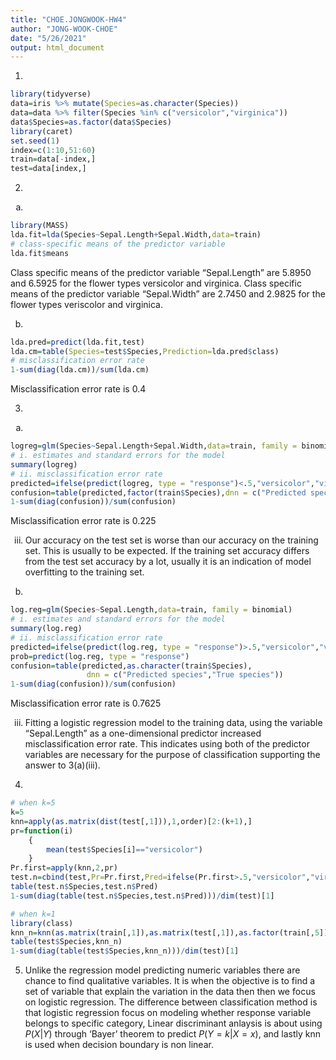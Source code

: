 ```yaml
---
title: "CHOE.JONGWOOK-HW4"
author: "JONG-WOOK-CHOE"
date: "5/26/2021"
output: html_document
---
```


1.

```r
library(tidyverse)
data=iris %>% mutate(Species=as.character(Species))
data=data %>% filter(Species %in% c("versicolor","virginica"))
data$Species=as.factor(data$Species)
library(caret)
set.seed(1)
index=c(1:10,51:60)
train=data[-index,]
test=data[index,]
```

2.

(a)

```r
library(MASS)
lda.fit=lda(Species~Sepal.Length+Sepal.Width,data=train)
# class-specific means of the predictor variable
lda.fit$means
```

Class specific means of the predictor variable "Sepal.Length" are 5.8950 and 6.5925 for the flower types versicolor and virginica. 
Class specific means of the predictor variable "Sepal.Width" are 2.7450 and 2.9825 for the flower types veriscolor and virginica.

(b)

```r
lda.pred=predict(lda.fit,test)
lda.cm=table(Species=test$Species,Prediction=lda.pred$class)
# misclassification error rate
1-sum(diag(lda.cm))/sum(lda.cm)
```

Misclassification error rate is 0.4

3.

(a)

```r
logreg=glm(Species~Sepal.Length+Sepal.Width,data=train, family = binomial)
# i. estimates and standard errors for the model
summary(logreg)
# ii. misclassification error rate
predicted=ifelse(predict(logreg, type = "response")<.5,"versicolor","virginica")
confusion=table(predicted,factor(train$Species),dnn = c("Predicted species","True species"))
1-sum(diag(confusion))/sum(confusion)
```

Misclassification error rate is 0.225

iii. Our accuracy on the test set is worse than our accuracy on the training set. This is usually to be expected. If the training set accuracy differs from the test set accuracy by a lot, usually it is an indication of model overfitting to the training set.

(b)

```r
log.reg=glm(Species~Sepal.Length,data=train, family = binomial)
# i. estimates and standard errors for the model
summary(log.reg)
# ii. misclassification error rate
predicted=ifelse(predict(log.reg, type = "response")>.5,"versicolor","virginica")
prob=predict(log.reg, type = "response")
confusion=table(predicted,as.character(train$Species),
                 dnn = c("Predicted species","True species"))
1-sum(diag(confusion))/sum(confusion)
```

Misclassification error rate is 0.7625

iii. Fitting a logistic regression model to the training data, using the variable "Sepal.Length" as a one-dimensional predictor increased misclassification error rate. This indicates using both of the predictor variables are necessary for the purpose of classification supporting the answer to 3(a)(iii). 

4.

```r
# when k=5
k=5
knn=apply(as.matrix(dist(test[,1])),1,order)[2:(k+1),]
pr=function(i)
	{
		mean(test$Species[i]=="versicolor")
	}
Pr.first=apply(knn,2,pr)
test.n=cbind(test,Pr=Pr.first,Pred=ifelse(Pr.first>.5,"versicolor","virginica"))
table(test.n$Species,test.n$Pred)
1-sum(diag(table(test.n$Species,test.n$Pred)))/dim(test)[1]

# when k=1
library(class)
knn_n=knn(as.matrix(train[,1]),as.matrix(test[,1]),as.factor(train[,5]),k=1)
table(test$Species,knn_n)
1-sum(diag(table(test$Species,knn_n)))/dim(test)[1]
```

5. Unlike the regression model predicting numeric variables there are chance to find qualitative variables. It is when the objective is to find a set of variable that explain the variation in the data then then we focus on logistic regression. The difference between classification method is that logistic regression focus on modeling whether response variable belongs to specific category, Linear discriminant anlaysis is about using $P(X|Y)$ through 'Bayer' theorem to predict $P(Y=k|X=x)$, and lastly knn is used when decision boundary is non linear. 
